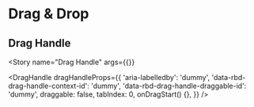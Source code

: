 

<Meta
  title="Components/Lists & List titles/Drag & Drop"
  decorators={decorators}
/>

# Drag & Drop

## Drag Handle
<Story
  name="Drag Handle"
  args={{}}
>
  <DragHandle
    dragHandleProps={{
      'aria-labelledby': 'dummy',
      'data-rbd-drag-handle-context-id': 'dummy',
      'data-rbd-drag-handle-draggable-id': 'dummy',
      draggable: false,
      tabIndex: 0,
      onDragStart() {},
    }}
  />
</Story>
